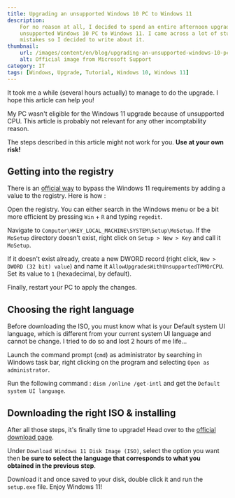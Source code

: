 ```yaml
---
title: Upgrading an unsupported Windows 10 PC to Windows 11
description:
    For no reason at all, I decided to spend an entire afternoon upgrading my
    unsupported Windows 10 PC to Windows 11. I came across a lot of stupid
    mistakes so I decided to write about it.
thumbnail:
    url: /images/content/en/blog/upgrading-an-unsupported-windows-10-pc-to-windows-11-0.jpg
    alt: Official image from Microsoft Support
category: IT
tags: [Windows, Upgrade, Tutorial, Windows 10, Windows 11]
---
```


It took me a while (several hours actually) to manage to do the upgrade. I hope
this article can help you!

<Alert>

My PC wasn't eligible for the Windows 11 upgrade because of unsupported CPU.
This article is probably not relevant for any other incomptability reason.

</Alert>

<Alert>

The steps described in this article might not work for you. **Use at your own
risk!**

</Alert>

## Getting into the registry

There is an
[official way](https://support.microsoft.com/en-us/windows/ways-to-install-windows-11-e0edbbfb-cfc5-4011-868b-2ce77ac7c70e)
to bypass the Windows 11 requirements by adding a value to the registry. Here is
how :

Open the registry. You can either search in the Windows menu or be a bit more
efficient by pressing `Win` + `R` and typing `regedit`.

Navigate to `Computer\HKEY_LOCAL_MACHINE\SYSTEM\Setup\MoSetup`. If the `MoSetup`
directory doesn't exist, right click on `Setup > New > Key` and call it
`MoSetup`.

If it doesn't exist already, create a new DWORD record (right click,
`New > DWORD (32 bit) value`) and name it
`AllowUpgradesWithUnsupportedTPMOrCPU`. Set its value to `1` (hexadecimal, by
default).

Finally, restart your PC to apply the changes.

## Choosing the right language

Before downloading the ISO, you must know what is your Default system UI
language, which is different from your current system UI language and cannot be
change. I tried to do so and lost 2 hours of me life...

Launch the command prompt (`cmd`) as administrator by searching in Windows task
bar, right clicking on the program and selecting `Open as administrator`.

Run the following command : `dism /online /get-intl` and get the
`Default system UI language`.

## Downloading the right ISO & installing

After all those steps, it's finally time to upgrade! Head over to the
[official download page](https://www.microsoft.com/en-US/software-download/windows11).

Under `Download Windows 11 Disk Image (ISO)`, select the option you want then
**be sure to select the language that corresponds to what you obtained in the
previous step**.

Download it and once saved to your disk, double click it and run the `setup.exe`
file. Enjoy Windows 11!
